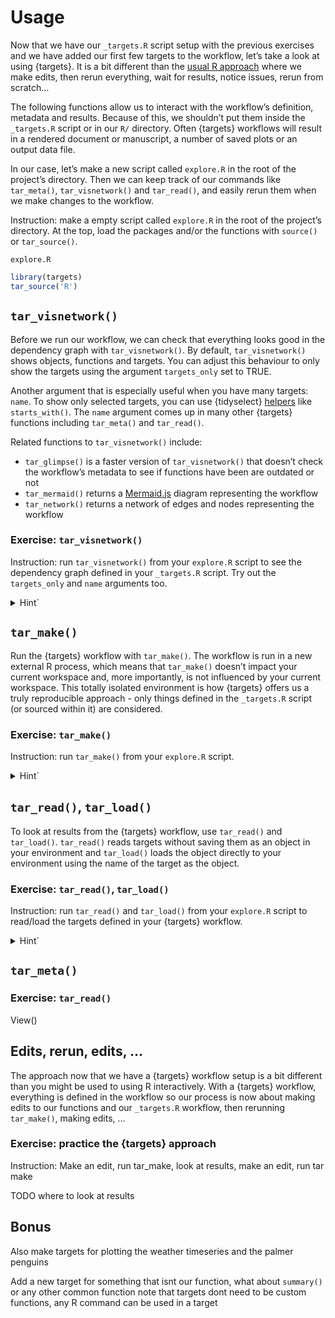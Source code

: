 # Usage

Now that we have our `_targets.R` script setup with the previous exercises and we have added our first few targets to the workflow, let's take a look at using {targets}. It is a bit different than the [usual R approach](https://books.ropensci.org/targets/#motivation) where we make edits, then rerun everything, wait for results, notice issues, rerun from scratch...

The following functions allow us to interact with the workflow's definition, metadata and results. Because of this, we shouldn't put them inside the `_targets.R` script or in our `R/` directory. Often {targets} workflows will result in a rendered document or manuscript, a number of saved plots or an output data file. 

In our case, let's make a new script called `explore.R` in the root of the project's directory. Then we can keep track of our commands like `tar_meta()`, `tar_visnetwork()` and `tar_read()`, and easily rerun them when we make changes to the workflow. 

Instruction: make a empty script called `explore.R` in the root of the project's directory. At the top, load the packages and/or the functions with `source()` or `tar_source()`.

`explore.R`

```r
library(targets)
tar_source('R')
```


## `tar_visnetwork()`

Before we run our workflow, we can check that everything looks good in the dependency graph with `tar_visnetwork()`. By default, `tar_visnetwork()` shows objects, functions and targets. You can adjust this behaviour to only show the targets using the argument `targets_only` set to TRUE. 

Another argument that is especially useful when you have many targets: `name`. To show only selected targets, you can use {tidyselect} [helpers](https://tidyselect.r-lib.org/reference/index.html#selecting-variables) like `starts_with()`. The `name` argument comes up in many other {targets} functions including `tar_meta()` and `tar_read()`. 

Related functions to `tar_visnetwork()` include:

- `tar_glimpse()` is a faster version of `tar_visnetwork()` that doesn't check the workflow's metadata to see if functions have been are outdated or not
- `tar_mermaid()` returns a [Mermaid.js](https://mermaid.js.org/) diagram representing the workflow
- `tar_network()` returns a network of edges and nodes representing the workflow


### Exercise: `tar_visnetwork()`

Instruction: run `tar_visnetwork()` from your `explore.R` script to see the dependency graph defined in your `_targets.R` script. Try out the `targets_only` and `name` arguments too. 


<details>
<summary>Hint`</summary>

`explore.R`

```r
library(targets)
tar_source('R')

tar_visnetwork()

tar_visnetwork(targets_only = TRUE)

tar_visnetwork(starts_with('plot'))
```
</details>


## `tar_make()`

Run the {targets} workflow with `tar_make()`. The workflow is run in a new external R process, which means that `tar_make()` doesn't impact your current workspace and, more importantly, is not influenced by your current workspace. This totally isolated environment is how {targets} offers us a truly reproducible approach - only things defined in the `_targets.R` script (or sourced within it) are considered. 


### Exercise: `tar_make()`

Instruction: run `tar_make()` from your `explore.R` script.

<details>
<summary>Hint`</summary>

`explore.R`

```r
library(targets)
tar_source('R')

tar_make()
```
</details>


## `tar_read()`, `tar_load()`

To look at results from the {targets} workflow, use `tar_read()` and `tar_load()`. `tar_read()` reads targets without saving them as an object in your environment and `tar_load()` loads the object directly to your environment using the name of the target as the object. 

### Exercise: `tar_read()`, `tar_load()`

Instruction: run `tar_read()` and `tar_load()` from your `explore.R` script to read/load the targets defined in your {targets} workflow.

<details>
<summary>Hint`</summary>

`explore.R`

```r
library(targets)
tar_source('R')

tar_read(prep_counts)

tar_load(sums)

tar_read(plotted)
```
</details>
## `tar_meta()`


### Exercise: `tar_read()`

View()

## Edits, rerun, edits, ... 

The approach now that we have a {targets} workflow setup is a bit different than you might be used to using R interactively. With a {targets} workflow, everything is defined in the workflow so our process is now about making edits to our functions and our `_targets.R` workflow, then rerunning `tar_make()`, making edits, ... 


### Exercise: practice the {targets} approach

Instruction: Make an edit, run tar_make, look at results, make an edit, run tar make

TODO where to look at results


## Bonus

Also make targets for plotting the weather timeseries and the palmer penguins

Add a new target for something that isnt our function, what about `summary()` or any other common function
note that targets dont need to be custom functions, any R command can be used in a target


